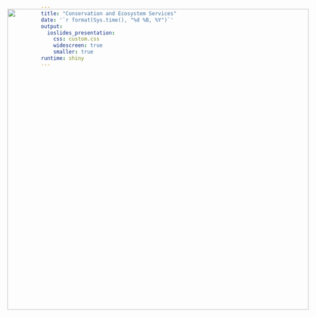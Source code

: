 ```yaml
---
title: "Conservation and Ecosystem Services"
date: '`r format(Sys.time(), "%d %B, %Y")`'
output: 
  ioslides_presentation:
    css: custom.css
    widescreen: true
    smaller: true
runtime: shiny
---
```



## 

<IMG STYLE="position:absolute; TOP:75px; LEFT:150px; WIDTH:700px; HEIGHT:700px" SRC="images/eba_framework.jpg">